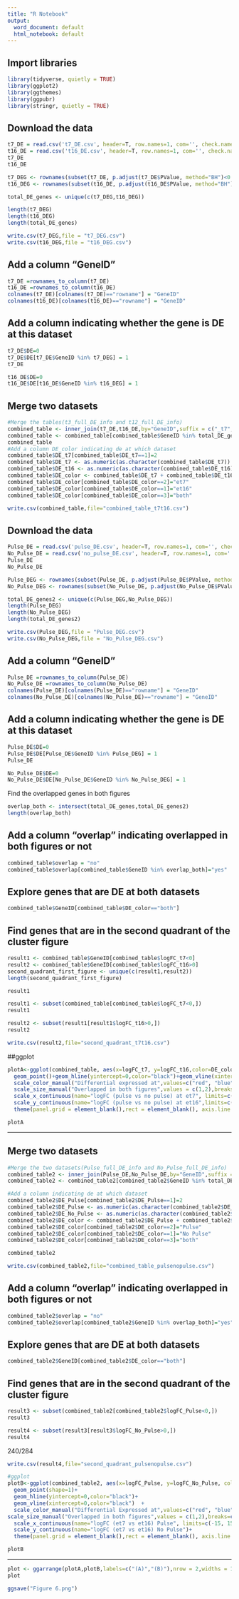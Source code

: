 ```yaml
---
title: "R Notebook"
output:
  word_document: default
  html_notebook: default
---
```


## Import libraries
```r

library(tidyverse, quietly = TRUE)
library(ggplot2)
library(ggthemes)
library(ggpubr)
library(stringr, quietly = TRUE)

```



## Download the data
```r
t7_DE = read.csv('t7_DE.csv', header=T, row.names=1, com='', check.names=F)
t16_DE = read.csv('t16_DE.csv', header=T, row.names=1, com='', check.names=F)
t7_DE
t16_DE
```



```r
t7_DEG <- rownames(subset(t7_DE, p.adjust(t7_DE$PValue, method="BH")<0.05))
t16_DEG <- rownames(subset(t16_DE, p.adjust(t16_DE$PValue, method="BH")<0.05))

total_DE_genes <- unique(c(t7_DEG,t16_DEG))

length(t7_DEG)
length(t16_DEG)
length(total_DE_genes)
```

```r
write.csv(t7_DEG,file = "t7_DEG.csv")
write.csv(t16_DEG,file = "t16_DEG.csv")
```


## Add a column "GeneID"
```r
t7_DE =rownames_to_column(t7_DE)
t16_DE =rownames_to_column(t16_DE)
colnames(t7_DE)[colnames(t7_DE)=="rowname"] = "GeneID"
colnames(t16_DE)[colnames(t16_DE)=="rowname"] = "GeneID"
```

## Add a column indicating whether the gene is DE at this dataset
```r
t7_DE$DE=0
t7_DE$DE[t7_DE$GeneID %in% t7_DEG] = 1
t7_DE

t16_DE$DE=0
t16_DE$DE[t16_DE$GeneID %in% t16_DEG] = 1

```

## Merge two datasets
```r
#Merge the tables(t3_full_DE_info and t12_full_DE_info)
combined_table <- inner_join(t7_DE,t16_DE,by="GeneID",suffix = c("_t7","_t16"))
combined_table <- combined_table[combined_table$GeneID %in% total_DE_genes,]
combined_table
#Add a column DE_color indicating de at which dataset
combined_table$DE_t7[combined_table$DE_t7==1]=2
combined_table$DE_t7 <- as.numeric(as.character(combined_table$DE_t7))
combined_table$DE_t16 <- as.numeric(as.character(combined_table$DE_t16))
combined_table$DE_color <- combined_table$DE_t7 + combined_table$DE_t16
combined_table$DE_color[combined_table$DE_color==2]="et7"
combined_table$DE_color[combined_table$DE_color==1]="et16"
combined_table$DE_color[combined_table$DE_color==3]="both"


```

```r
write.csv(combined_table,file="combined_table_t7t16.csv")

```


## Download the data
```r
Pulse_DE = read.csv('pulse_DE.csv', header=T, row.names=1, com='', check.names=F)
No_Pulse_DE = read.csv('no_pulse_DE.csv', header=T, row.names=1, com='', check.names=F)
Pulse_DE
No_Pulse_DE
```



```r
Pulse_DEG <- rownames(subset(Pulse_DE, p.adjust(Pulse_DE$PValue, method="BH")<0.05))
No_Pulse_DEG <- rownames(subset(No_Pulse_DE, p.adjust(No_Pulse_DE$PValue, method="BH")<0.05))

total_DE_genes2 <- unique(c(Pulse_DEG,No_Pulse_DEG))
length(Pulse_DEG)
length(No_Pulse_DEG)
length(total_DE_genes2)
```

```r

write.csv(Pulse_DEG,file = "Pulse_DEG.csv")
write.csv(No_Pulse_DEG,file = "No_Pulse_DEG.csv")
```


## Add a column "GeneID"
```r
Pulse_DE =rownames_to_column(Pulse_DE)
No_Pulse_DE =rownames_to_column(No_Pulse_DE)
colnames(Pulse_DE)[colnames(Pulse_DE)=="rowname"] = "GeneID"
colnames(No_Pulse_DE)[colnames(No_Pulse_DE)=="rowname"] = "GeneID"
```




## Add a column indicating whether the gene is DE at this dataset
```r
Pulse_DE$DE=0
Pulse_DE$DE[Pulse_DE$GeneID %in% Pulse_DEG] = 1
Pulse_DE

No_Pulse_DE$DE=0
No_Pulse_DE$DE[No_Pulse_DE$GeneID %in% No_Pulse_DEG] = 1

```


Find the overlapped genes in both figures
```r
overlap_both <- intersect(total_DE_genes,total_DE_genes2)
length(overlap_both)
```


## Add a column "overlap" indicating overlapped in both figures or not
```r

combined_table$overlap = "no"
combined_table$overlap[combined_table$GeneID %in% overlap_both]="yes"


```

## Explore genes that are DE at both datasets
```r
combined_table$GeneID[combined_table$DE_color=="both"]
```




## Find genes that are in the second quadrant of the cluster figure
```r
result1 <- combined_table$GeneID[combined_table$logFC_t7<0]
result2 <- combined_table$GeneID[combined_table$logFC_t16>0]
second_quadrant_first_figure <- unique(c(result1,result2))
length(second_quadrant_first_figure)
```

```r
result1
```


```r
result1 <- subset(combined_table[combined_table$logFC_t7<0,])
result1 

result2 <- subset(result1[result1$logFC_t16>0,])
result2 
```





```r
write.csv(result2,file="second_quadrant_t7t16.csv")
```



##ggplot
```r


plotA<-ggplot(combined_table, aes(x=logFC_t7, y=logFC_t16,color=DE_color, size=overlap)) +
  geom_point()+geom_hline(yintercept=0,color="black")+geom_vline(xintercept=0,color="black") + 
  scale_color_manual("Differential expressed at",values=c("red", "blue","green"),breaks = c("et7","et16","both"))+
  scale_size_manual("Overlapped in both figures",values = c(1,2),breaks=c("no","yes"))+
  scale_x_continuous(name="logFC (pulse vs no pulse) at et7", limits=c(-15, 15)) +
  scale_y_continuous(name="logFC (pulse vs no pulse) at et16",limits=c(-15,15))+
  theme(panel.grid = element_blank(),rect = element_blank(), axis.line = element_line(color = "grey"),text=element_text(size=12),legend.box.background = element_rect())

plotA
```








-----------------------------------------------------------------------------------------------------------------











## Merge two datasets
```r
#Merge the two datasets(Pulse_full_DE_info and No_Pulse_full_DE_info)
combined_table2 <- inner_join(Pulse_DE,No_Pulse_DE,by="GeneID",suffix = c("_Pulse","_No_Pulse"))
combined_table2 <- combined_table2[combined_table2$GeneID %in% total_DE_genes2,]

#Add a column indicating de at which dataset
combined_table2$DE_Pulse[combined_table2$DE_Pulse==1]=2
combined_table2$DE_Pulse <- as.numeric(as.character(combined_table2$DE_Pulse))
combined_table2$DE_No_Pulse <- as.numeric(as.character(combined_table2$DE_No_Pulse))
combined_table2$DE_color <- combined_table2$DE_Pulse + combined_table2$DE_No_Pulse
combined_table2$DE_color[combined_table2$DE_color==2]="Pulse"
combined_table2$DE_color[combined_table2$DE_color==1]="No Pulse"
combined_table2$DE_color[combined_table2$DE_color==3]="both"

combined_table2
```

```r
write.csv(combined_table2,file="combined_table_pulsenopulse.csv")
```


## Add a column "overlap" indicating overlapped in both figures or not
```r
combined_table2$overlap = "no"
combined_table2$overlap[combined_table2$GeneID %in% overlap_both]="yes"
```




## Explore genes that are DE at both datasets

```r
combined_table2$GeneID[combined_table2$DE_color=="both"]

```

## Find genes that are in the second quadrant of the cluster figure

```r
result3 <- subset(combined_table2[combined_table2$logFC_Pulse<0,])
result3 

result4 <- subset(result3[result3$logFC_No_Pulse>0,])
result4 
```
240/284

```r
write.csv(result4,file="second_quadrant_pulsenopulse.csv")
```


```r
#ggplot
plotB<-ggplot(combined_table2, aes(x=logFC_Pulse, y=logFC_No_Pulse, color=DE_color, size=overlap)) +
  geom_point(shape=1)+
  geom_hline(yintercept=0,color="black")+
  geom_vline(xintercept=0,color="black")  + 
  scale_color_manual("Differential Expressed at",values=c("red", "blue","green"),breaks = c("Pulse","No Pulse","both"))+
scale_size_manual("Overlapped in both figures",values = c(1,2),breaks=c("no","yes"))+
  scale_x_continuous(name="logFC (et7 vs et16) Pulse", limits=c(-15, 15)) +
  scale_y_continuous(name="logFC (et7 vs et16) No Pulse")+
  theme(panel.grid = element_blank(),rect = element_blank(), axis.line = element_line(color = "grey"),text=element_text(size=12),legend.box.background = element_rect())

plotB


```

--------------------------------------------------------------------------------------------------



```r
plot <- ggarrange(plotA,plotB,labels=c("(A)","(B)"),nrow = 2,widths = 10,heights = 15)
plot

```


```r
ggsave("Figure 6.png")

```

